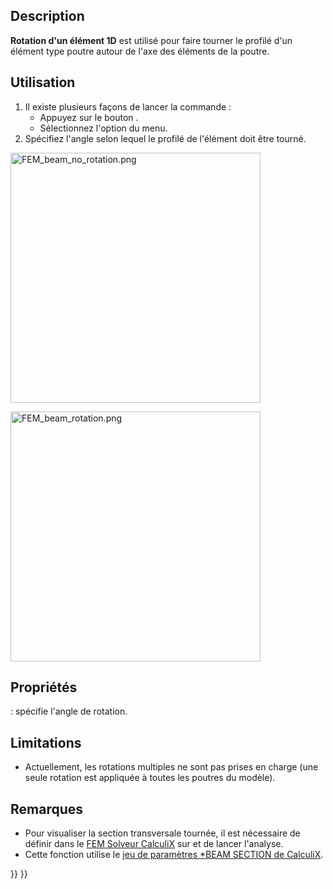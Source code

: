 <languages/>

{{Docnav/fr
|[[FEM_ElementGeometry1D/fr|Coupe transversale d'un élément 1D]]
|[[FEM_ElementGeometry2D/fr|Épaisseur d'un élément 2D]]
|[[FEM_Workbench/fr|Atelier FEM]]
|IconL=FEM_ElementGeometry1D.svg
|IconR=FEM_ElementGeometry2D.svg
|IconC=Workbench_FEM.svg
}}

{{GuiCommandContainer
|
{{GuiCommand/fr
|Name=FEM ElementRotation1D
|Name/fr=FEM Rotation d'un élément 1D
|MenuLocation=Modèle → Géométrie de l'élement → Rotation d'un élément 1D
|Workbenches=[[FEM_Workbench/fr|FEM]]
|SeeAlso=[[FEM_tutorial/fr|Tutoriel FEM]]
}}
{{GuiCommandFemInfo/fr
|Solvers=CalculiX
}}
}}

==Description==

'''Rotation d'un élément 1D''' est utilisé pour faire tourner le profilé d'un élément type poutre autour de l'axe des éléments de la poutre.

<span id="Usage"></span>
==Utilisation==

# Il existe plusieurs façons de lancer la commande :
#* Appuyez sur le bouton {{Button|[[Image:FEM ElementRotation1D.svg|16px]] [[FEM_ElementRotation1D/fr|Rotation d'un élément 1D]]}}.
#* Sélectionnez l'option {{MenuCommand|Modèle → Géométrie de l'élément → [[Image:FEM_ElementRotation1D.svg|16px]] Rotation d'un élément 1D}} du menu.
# Spécifiez l'angle selon lequel le profilé de l'élément doit être tourné.

[[Image:FEM_beam_no_rotation.png|400px]]
{{Caption|Aucune rotation, orientation par défaut. L'axe local 1 est aligné sur l'axe global Y (axe vert)}}

[[Image:FEM_beam_rotation.png|400px]]
{{Caption|Rotation de 90 degrés}}

<span id="Properties"></span>
==Propriétés==

{{PropertyData|Rotation}} : spécifie l'angle de rotation.

==Limitations==

* Actuellement, les rotations multiples ne sont pas prises en charge (une seule rotation est appliquée à toutes les poutres du modèle).

<span id="Notes"></span>
==Remarques==

* Pour visualiser la section transversale tournée, il est nécessaire de définir {{incode|Beam Shell Result Output 3D}} dans le [[FEM_SolverCalculixCcxtools/fr|FEM Solveur CalculiX]] sur {{incode|True}} et de lancer l'analyse.
* Cette fonction utilise le [https://web.mit.edu/calculix_v2.7/CalculiX/ccx_2.7/doc/ccx/node162.html jeu de paramètres *BEAM SECTION de CalculiX].


{{Docnav/fr
|[[FEM_ElementGeometry1D/fr|Coupe transversale d'un élément 1D]]
|[[FEM_ElementGeometry2D/fr|Épaisseur d'un élément 2D]]
|[[FEM_Workbench/fr|Atelier FEM]]
|IconL=FEM_ElementGeometry1D.svg
|IconR=FEM_ElementGeometry2D.svg
|IconC=Workbench_FEM.svg
}}

{{FEM_Tools_navi{{#translation:}}}}
{{Userdocnavi{{#translation:}}}}